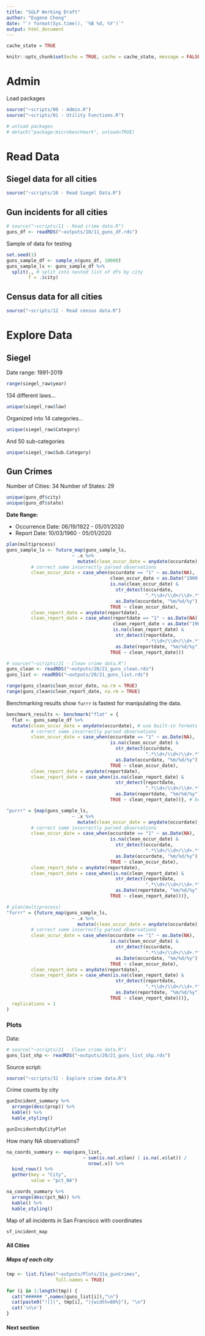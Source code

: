 ```yaml
---
title: "SGLP Working Draft"
author: "Eugene Chong"
date: "`r format(Sys.time(), '%B %d, %Y')`"
output: html_document
---
```


```r
cache_state = TRUE

knitr::opts_chunk$set(echo = TRUE, cache = cache_state, message = FALSE)
```

# Admin

Load packages

```r
source("~scripts/00 - Admin.R") 
source("~scripts/01 - Utility Functions.R")

# unload packages
# detach("package:microbenchmark", unload=TRUE)
```

# Read Data

## Siegel data for all cities

```r
source("~scripts/10 - Read Siegel Data.R")
```

## Gun incidents for all cities

```r
# source("~scripts/11 - Read crime data.R")
guns_df <- readRDS("~outputs/10/11_guns_df.rds")
```

Sample of data for testing

```r
set.seed(1)
guns_sample_df <- sample_n(guns_df, 10000) 
guns_sample_ls <- guns_sample_df %>% 
  split(., # split into nested list of dfs by city
        f = .$city)
```

## Census data for all cities

```r
source("~scripts/12 - Read census data.R")
```

# Explore Data

## Siegel

Date range: 1991-2019

```r
range(siegel_raw$year)
```

134 different laws...

```r
unique(siegel_raw$law)
```

Organized into 14 categories...

```r
unique(siegel_raw$Category)
```

And 50 sub-categories

```r
unique(siegel_raw$Sub.Category)
```

## Gun Crimes

Number of Cities: 34
Number of States: 29

```r
unique(guns_df$city)
unique(guns_df$state)
```

**Date Range:**

* Occurrence Date: 06/19/1922 - 05/01/2020
* Report Date: 10/03/1960 - 05/01/2020

```r
plan(multiprocess)
guns_sample_ls <- future_map(guns_sample_ls,
                        ~ .x %>% 
                          mutate(clean_occur_date = anydate(occurdate), # use built-in formats from anytime package
         # correct some incorrectly parsed observations
         clean_occur_date = case_when(occurdate == "1" ~ as.Date(NA),
                                      clean_occur_date < as.Date("1900-01-01") ~ as.Date(NA), 
                                      is.na(clean_occur_date) & 
                                        str_detect(occurdate,
                                                   ".*\\d+/\\d+/\\d+.*") ~ # e.g "12/3/15", "12/3/15 1600" 
                                        as.Date(occurdate, "%m/%d/%y"),
                                      TRUE ~ clean_occur_date),
         clean_report_date = anydate(reportdate),
         clean_report_date = case_when(reportdate == "1" ~ as.Date(NA),
                                       clean_report_date < as.Date("1900-01-01") ~ as.Date(NA),
                                       is.na(clean_report_date) & 
                                        str_detect(reportdate,
                                                   ".*\\d+/\\d+/\\d+.*") ~ # e.g "12/3/15", "12/3/15 1600" 
                                        as.Date(reportdate, "%m/%d/%y"),
                                      TRUE ~ clean_report_date)))
```

```r
# source("~scripts/21 - Clean crime data.R")
guns_clean <- readRDS("~outputs/20/21_guns_clean.rds")
guns_list <- readRDS("~outputs/20/21_guns_list.rds")
```

```r
range(guns_clean$clean_occur_date, na.rm = TRUE)
range(guns_clean$clean_report_date, na.rm = TRUE)
```

Benchmarking results show `furrr` is fastest for manipulating the data.
```r
benchmark_results <- benchmark("flat" = {
  flat <- guns_sample_df %>% 
  mutate(clean_occur_date = anydate(occurdate), # use built-in formats from anytime package
         # correct some incorrectly parsed observations
         clean_occur_date = case_when(occurdate == "1" ~ as.Date(NA),
                                      is.na(clean_occur_date) & 
                                        str_detect(occurdate,
                                                   ".*\\d+/\\d+/\\d+.*") ~ # e.g "12/3/15", "12/3/15 1600" 
                                        as.Date(occurdate, "%m/%d/%y"),
                                      TRUE ~ clean_occur_date),
         clean_report_date = anydate(reportdate),
         clean_report_date = case_when(is.na(clean_report_date) & 
                                        str_detect(reportdate,
                                                   ".*\\d+/\\d+/\\d+.*") ~ # e.g "12/3/15", "12/3/15 1600" 
                                        as.Date(reportdate, "%m/%d/%y"),
                                      TRUE ~ clean_report_date))}, # benchmarking shows the furrr approach is fastest (but still not very fast)

"purrr" = {map(guns_sample_ls,
                        ~ .x %>% 
                          mutate(clean_occur_date = anydate(occurdate), # use built-in formats from anytime package
         # correct some incorrectly parsed observations
         clean_occur_date = case_when(occurdate == "1" ~ as.Date(NA),
                                      is.na(clean_occur_date) & 
                                        str_detect(occurdate,
                                                   ".*\\d+/\\d+/\\d+.*") ~ # e.g "12/3/15", "12/3/15 1600" 
                                        as.Date(occurdate, "%m/%d/%y"),
                                      TRUE ~ clean_occur_date),
         clean_report_date = anydate(reportdate),
         clean_report_date = case_when(is.na(clean_report_date) & 
                                        str_detect(reportdate,
                                                   ".*\\d+/\\d+/\\d+.*") ~ # e.g "12/3/15", "12/3/15 1600" 
                                        as.Date(reportdate, "%m/%d/%y"),
                                      TRUE ~ clean_report_date)))},

# plan(multiprocess)
"furrr" = {future_map(guns_sample_ls,
                        ~ .x %>% 
                          mutate(clean_occur_date = anydate(occurdate), # use built-in formats from anytime package
         # correct some incorrectly parsed observations
         clean_occur_date = case_when(occurdate == "1" ~ as.Date(NA),
                                      is.na(clean_occur_date) & 
                                        str_detect(occurdate,
                                                   ".*\\d+/\\d+/\\d+.*") ~ # e.g "12/3/15", "12/3/15 1600" 
                                        as.Date(occurdate, "%m/%d/%y"),
                                      TRUE ~ clean_occur_date),
         clean_report_date = anydate(reportdate),
         clean_report_date = case_when(is.na(clean_report_date) & 
                                        str_detect(reportdate,
                                                   ".*\\d+/\\d+/\\d+.*") ~ # e.g "12/3/15", "12/3/15 1600" 
                                        as.Date(reportdate, "%m/%d/%y"),
                                      TRUE ~ clean_report_date)))},
  replications = 1
)
```

### Plots

Data:

```r
# source("~scripts/21 - Clean crime data.R")
guns_list_shp <- readRDS("~outputs/20/21_guns_list_shp.rds")
```

Source script: 

```r
source("~scripts/31 - Explore crime data.R") 
```

Crime counts by city

```r
gunIncident_summary %>% 
  arrange(desc(prop)) %>% 
  kable() %>% 
  kable_styling()
```

```r
gunIncidentsByCityPlot
```

How many NA observations?

```r
na_coords_summary <- map(guns_list,
                            ~ sum(is.na(.x$lon) | is.na(.x$lat)) /
                              nrow(.x)) %>% 
  bind_rows() %>% 
  gather(key = "City",
         value = "pct_NA")
```

```r
na_coords_summary %>% 
  arrange(desc(pct_NA)) %>% 
  kable() %>% 
  kable_styling()
```

Map of all incidents in San Francisco with coordinates

```r
sf_incident_map
```

#### All Cities

##### Maps of each city  {.tabset}

```r
tmp <- list.files("~outputs/Plots/31a_gunCrimes",
                  full.names = TRUE)

for (i in 1:length(tmp)) {
  cat("###### ",names(guns_list[i]),"\n")
  cat(paste0("![](", tmp[i], "){width=80%}"), "\n")
  cat('\n\n')
}
```


#### Next section
